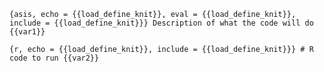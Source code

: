```{asis, echo = {{load_define_knit}}, eval = {{load_define_knit}}, include = {{load_define_knit}}}
Description of what the code will do {{var1}}
```

```{r, echo = {{load_define_knit}}, include = {{load_define_knit}}}
# R code to run {{var2}}
```
